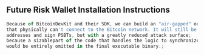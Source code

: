 
## Future Risk Wallet Installation Instructions
```js filename="BitcoinDevKit SDK Info" {3} copy
Because of BitcoinDevKit and their SDK, we can build an "air-gapped" or "Offline" wallet;
that physically can't connect to the Bitcoin network. It will still be able to generate;
addresses and sign PSBTs, but with a greatly reduced attack surface;
because a sizablepart of the code that handles the logic to synchronize with the network;
would be entirely omitted in the final executable binary.;


```






